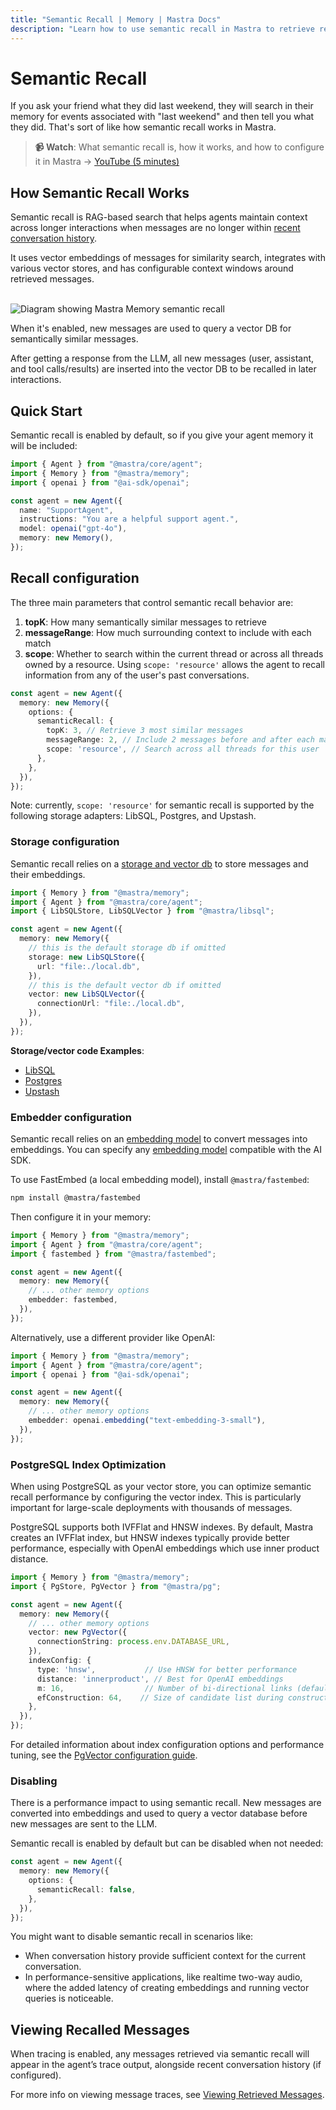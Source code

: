```yaml
---
title: "Semantic Recall | Memory | Mastra Docs"
description: "Learn how to use semantic recall in Mastra to retrieve relevant messages from past conversations using vector search and embeddings."
---
```


# Semantic Recall

If you ask your friend what they did last weekend, they will search in their memory for events associated with "last weekend" and then tell you what they did. That's sort of like how semantic recall works in Mastra.

> **📹 Watch**: What semantic recall is, how it works, and how to configure it in Mastra → [YouTube (5 minutes)](https://youtu.be/UVZtK8cK8xQ)

## How Semantic Recall Works

Semantic recall is RAG-based search that helps agents maintain context across longer interactions when messages are no longer within [recent conversation history](./overview.mdx#conversation-history).

It uses vector embeddings of messages for similarity search, integrates with various vector stores, and has configurable context windows around retrieved messages.

<br />
<img
  src="/image/semantic-recall.png"
  alt="Diagram showing Mastra Memory semantic recall"
  width={800}
/>

When it's enabled, new messages are used to query a vector DB for semantically similar messages.

After getting a response from the LLM, all new messages (user, assistant, and tool calls/results) are inserted into the vector DB to be recalled in later interactions.

## Quick Start

Semantic recall is enabled by default, so if you give your agent memory it will be included:

```typescript {9}
import { Agent } from "@mastra/core/agent";
import { Memory } from "@mastra/memory";
import { openai } from "@ai-sdk/openai";

const agent = new Agent({
  name: "SupportAgent",
  instructions: "You are a helpful support agent.",
  model: openai("gpt-4o"),
  memory: new Memory(),
});
```

## Recall configuration

The three main parameters that control semantic recall behavior are:

1. **topK**: How many semantically similar messages to retrieve
2. **messageRange**: How much surrounding context to include with each match
3. **scope**: Whether to search within the current thread or across all threads owned by a resource. Using `scope: 'resource'` allows the agent to recall information from any of the user's past conversations.

```typescript {5-7}
const agent = new Agent({
  memory: new Memory({
    options: {
      semanticRecall: {
        topK: 3, // Retrieve 3 most similar messages
        messageRange: 2, // Include 2 messages before and after each match
        scope: 'resource', // Search across all threads for this user
      },
    },
  }),
});
```

Note: currently, `scope: 'resource'` for semantic recall is supported by the following storage adapters: LibSQL, Postgres, and Upstash.

### Storage configuration

Semantic recall relies on a [storage and vector db](/reference/memory/Memory#parameters) to store messages and their embeddings.

```ts {8-17}
import { Memory } from "@mastra/memory";
import { Agent } from "@mastra/core/agent";
import { LibSQLStore, LibSQLVector } from "@mastra/libsql";

const agent = new Agent({
  memory: new Memory({
    // this is the default storage db if omitted
    storage: new LibSQLStore({
      url: "file:./local.db",
    }),
    // this is the default vector db if omitted
    vector: new LibSQLVector({
      connectionUrl: "file:./local.db",
    }),
  }),
});
```

**Storage/vector code Examples**:

- [LibSQL](/examples/memory/memory-with-libsql)
- [Postgres](/examples/memory/memory-with-pg)
- [Upstash](/examples/memory/memory-with-upstash)

### Embedder configuration

Semantic recall relies on an [embedding model](/reference/memory/Memory#embedder) to convert messages into embeddings. You can specify any [embedding model](https://sdk.vercel.ai/docs/ai-sdk-core/embeddings) compatible with the AI SDK.

To use FastEmbed (a local embedding model), install `@mastra/fastembed`:

```bash npm2yarn copy
npm install @mastra/fastembed
```

Then configure it in your memory:

```ts {3,8}
import { Memory } from "@mastra/memory";
import { Agent } from "@mastra/core/agent";
import { fastembed } from "@mastra/fastembed";

const agent = new Agent({
  memory: new Memory({
    // ... other memory options
    embedder: fastembed,
  }),
});
```

Alternatively, use a different provider like OpenAI:

```ts {3,8}
import { Memory } from "@mastra/memory";
import { Agent } from "@mastra/core/agent";
import { openai } from "@ai-sdk/openai";

const agent = new Agent({
  memory: new Memory({
    // ... other memory options
    embedder: openai.embedding("text-embedding-3-small"),
  }),
});
```

### PostgreSQL Index Optimization

When using PostgreSQL as your vector store, you can optimize semantic recall performance by configuring the vector index. This is particularly important for large-scale deployments with thousands of messages.

PostgreSQL supports both IVFFlat and HNSW indexes. By default, Mastra creates an IVFFlat index, but HNSW indexes typically provide better performance, especially with OpenAI embeddings which use inner product distance.

```typescript {9-18}
import { Memory } from "@mastra/memory";
import { PgStore, PgVector } from "@mastra/pg";

const agent = new Agent({
  memory: new Memory({
    // ... other memory options
    vector: new PgVector({
      connectionString: process.env.DATABASE_URL,
    }),
    indexConfig: {
      type: 'hnsw',           // Use HNSW for better performance
      distance: 'innerproduct', // Best for OpenAI embeddings
      m: 16,                  // Number of bi-directional links (default: 16)
      efConstruction: 64,    // Size of candidate list during construction (default: 64)
    },
  }),
});
```

For detailed information about index configuration options and performance tuning, see the [PgVector configuration guide](/reference/rag/pg#index-configuration-guide).

### Disabling

There is a performance impact to using semantic recall. New messages are converted into embeddings and used to query a vector database before new messages are sent to the LLM.

Semantic recall is enabled by default but can be disabled when not needed:

```typescript {4}
const agent = new Agent({
  memory: new Memory({
    options: {
      semanticRecall: false,
    },
  }),
});
```

You might want to disable semantic recall in scenarios like:

- When conversation history provide sufficient context for the current conversation.
- In performance-sensitive applications, like realtime two-way audio, where the added latency of creating embeddings and running vector queries is noticeable.

## Viewing Recalled Messages

When tracing is enabled, any messages retrieved via semantic recall will appear in the agent’s trace output, alongside recent conversation history (if configured).

For more info on viewing message traces, see [Viewing Retrieved Messages](./overview.mdx#viewing-retrieved-messages).
